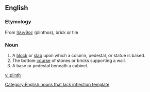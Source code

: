 ==English==
===Etymology===
From {{Gr.}} [[πλινθος]] (plinthos), brick or tile
===Noun===
#A [[block]] or [[slab]] upon which a column, pedestal, or statue is based.
#The bottom [[course]] of stones or bricks supporting a wall.
#A base or pedestal beneath a cabinet.

[[Category:English nouns that lack inflection template]]

[[vi:plinth]]